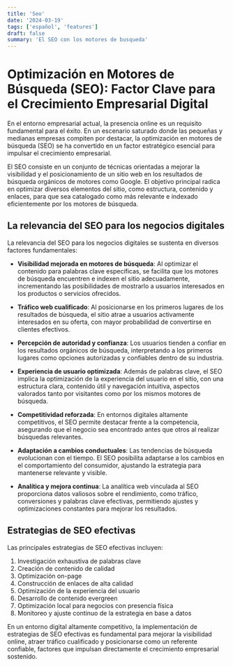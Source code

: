 ```yaml
---
title: 'Seo'
date: '2024-03-19'
tags: ['español', 'features']
draft: false
summary: 'El SEO con los motores de busqueda'
---
```


# Optimización en Motores de Búsqueda (SEO): Factor Clave para el Crecimiento Empresarial Digital

En el entorno empresarial actual, la presencia online es un requisito fundamental para el éxito. En un escenario saturado donde las pequeñas y medianas empresas compiten por destacar, la optimización en motores de búsqueda (SEO) se ha convertido en un factor estratégico esencial para impulsar el crecimiento empresarial.

El SEO consiste en un conjunto de técnicas orientadas a mejorar la visibilidad y el posicionamiento de un sitio web en los resultados de búsqueda orgánicos de motores como Google. El objetivo principal radica en optimizar diversos elementos del sitio, como estructura, contenido y enlaces, para que sea catalogado como más relevante e indexado eficientemente por los motores de búsqueda.

## La relevancia del SEO para los negocios digitales

La relevancia del SEO para los negocios digitales se sustenta en diversos factores fundamentales:

- **Visibilidad mejorada en motores de búsqueda**: Al optimizar el contenido para palabras clave específicas, se facilita que los motores de búsqueda encuentren e indexen el sitio adecuadamente, incrementando las posibilidades de mostrarlo a usuarios interesados en los productos o servicios ofrecidos.

- **Tráfico web cualificado**: Al posicionarse en los primeros lugares de los resultados de búsqueda, el sitio atrae a usuarios activamente interesados en su oferta, con mayor probabilidad de convertirse en clientes efectivos.

- **Percepción de autoridad y confianza**: Los usuarios tienden a confiar en los resultados orgánicos de búsqueda, interpretando a los primeros lugares como opciones autorizadas y confiables dentro de su industria.

- **Experiencia de usuario optimizada**: Además de palabras clave, el SEO implica la optimización de la experiencia del usuario en el sitio, con una estructura clara, contenido útil y navegación intuitiva, aspectos valorados tanto por visitantes como por los mismos motores de búsqueda.

- **Competitividad reforzada**: En entornos digitales altamente competitivos, el SEO permite destacar frente a la competencia, asegurando que el negocio sea encontrado antes que otros al realizar búsquedas relevantes.

- **Adaptación a cambios conductuales**: Las tendencias de búsqueda evolucionan con el tiempo. El SEO posibilita adaptarse a los cambios en el comportamiento del consumidor, ajustando la estrategia para mantenerse relevante y visible.

- **Analítica y mejora continua**: La analítica web vinculada al SEO proporciona datos valiosos sobre el rendimiento, como tráfico, conversiones y palabras clave efectivas, permitiendo ajustes y optimizaciones constantes para mejorar los resultados.

## Estrategias de SEO efectivas

Las principales estrategias de SEO efectivas incluyen:

1. Investigación exhaustiva de palabras clave
2. Creación de contenido de calidad 
3. Optimización on-page
4. Construcción de enlaces de alta calidad
5. Optimización de la experiencia del usuario
6. Desarrollo de contenido evergreen
7. Optimización local para negocios con presencia física
8. Monitoreo y ajuste continuo de la estrategia en base a datos

En un entorno digital altamente competitivo, la implementación de estrategias de SEO efectivas es fundamental para mejorar la visibilidad online, atraer tráfico cualificado y posicionarse como un referente confiable, factores que impulsan directamente el crecimiento empresarial sostenido.
